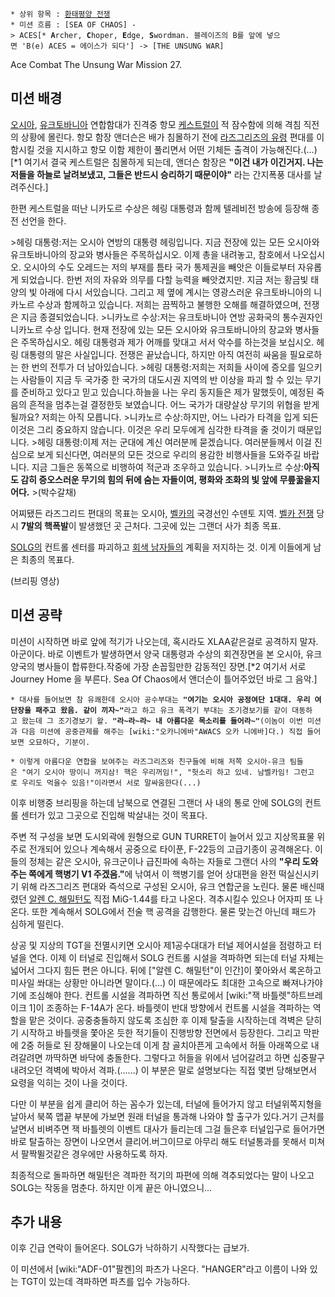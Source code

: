 * 상위 항목 : [[환태평양 전쟁]]
 * 미션 흐름 : [SEA OF CHAOS] -> ACES[* '''A'''rcher, '''C'''hoper, '''E'''dge, '''S'''wordman. 블레이즈의 B를 앞에 넣으면 'B(e) ACES = 에이스가 되다'] -> [THE UNSUNG WAR]

Ace Combat The Unsung War Mission 27.

== 미션 배경 == 

[[오시아]], [[유크토바니아]] 연합함대가 진격중 항모 [[케스트럴]]이 적 잠수함에 의해 격침 직전의 상황에 몰린다. 항모 함장 앤더슨은 배가 침몰하기 전에 [[라즈그리즈의 유령]] 편대를 이함시킬 것을 지시하고 항모 이함 제한이 풀리면서 어떤 기체든 출격이 가능해진다.(...)[*1 여기서 결국 케스트럴은 침몰하게 되는데, 앤더슨 함장은 '''"이건 내가 이긴거지. 나는 저들을 하늘로 날려보냈고, 그들은 반드시 승리하기 때문이야"''' 라는 간지폭풍 대사를 날려주신다.]

한편 케스트럴을 떠난 니카도르 수상은 헤링 대통령과 함께 텔레비전 방송에 등장해 종전 선언을 한다.

>헤링 대통령:저는 오시아 연방의 대통령 헤링입니다. 지금 전장에 있는 모든 오시아와 유크토바니아의 장교와 병사들은 주목하십시오. 이제 총을 내려놓고, 참호에서 나오십시오. 오시아의 수도 오레드는 저의 부재를 틈타 국가 통제권을 빼앗은 이들로부터 자유롭게 되었습니다. 한번 저의 자유와 의무를 다할 능력을 빼앗겼지만. 지금 저는 황금빛 태양의 빛 아래에 다시 서있습니다. 그리고 제 옆에 계시는 영광스러운 유크토바니아의 니카노르 수상과 함께하고 있습니다. 저희는 끔찍하고 불행한 오해를 해결하였으며, 전쟁은 지금 종결되었습니다.
>니카노르 수상:저는 유크토바니아 연방 공화국의 통수권자인 니카노르 수상 입니다. 현재 전장에 있는 모든 오시아와 유크토바니아의 장교와 병사들은 주목하십시오. 헤링 대통령과 제가 어깨를 맞대고 서서 악수를 하는것을 보십시오. 헤링 대통령의 말은 사실입니다. 전쟁은 끝났습니다, 하지만 아직 여전히 싸움을 필요로하는 한 번의 전투가 더 남아있습니다.
>헤링 대통령:저희는 저희들 사이에 증오를 일으키는 사람들이 지금 두 국가중 한 국가의 대도시권 지역의 반 이상을 파괴 할 수 있는 무기를 준비하고 있다고 믿고 있습니다.하늘을 나는 우리 동지들은 제가 말했듯이, 예정된 죽음의 흔적을 멈추는걸 결정한듯 보였습니다. 어느 국가가 대량살상 무기의 위협을 받게 될까요? 저희는 아직 모릅니다.
>니카노르 수상:하지만, 어느 나라가 타격을 입게 되든 이것은 그리 중요하지 않습니다. 이것은 우리 모두에게 심각한 타격을 줄 것이기 때문입니다. 
>헤링 대통령:이제 저는 군대에 계신 여러분께 묻겠습니다. 여러분들께서 이걸 진심으로 보게 되신다면, 여러분의 모든 것으로 우리의 용감한 비행사들을 도와주길 바랍니다. 지금 그들은 동쪽으로 비행하여 적군과 조우하고 있습니다.
>니카노르 수상:'''아직도 감히 증오스러운 무기의 힘의 뒤에 숨는 자들이여, 평화와 조화의 빛 앞에 무릎꿇을지어다.'''
>(박수갈채)
 

어찌됐든 라즈그리드 편대의 목표는 오시아, [[벨카]]의 국경선인 수덴토 지역. [[벨카 전쟁]] 당시 '''7발의 핵폭발'''이 발생했던 곳 근처다. 그곳에 있는 그랜더 사가 최종 목표.

[[SOLG]]의 컨트롤 센터를 파괴하고 [[회색 남자들]]의 계획을 저지하는 것.
이게 이들에게 남은 최종의 목표다. 

{{{#!html

<object width="480" height="385"><param name="movie" value="http://www.youtube.com/v/5ru6Mxg8Nn8?fs=1&amp;hl=ko_KR"></param><param name="allowFullScreen" value="true"></param><param name="allowscriptaccess" value="always"></param><embed src="http://www.youtube.com/v/5ru6Mxg8Nn8?fs=1&amp;hl=ko_KR" type="application/x-shockwave-flash" allowscriptaccess="always" allowfullscreen="true" width="480" height="385"></embed></object>

}}}
(브리핑 영상)

== 미션 공략 ==

미션이 시작하면 바로 앞에 적기가 나오는데, 혹시라도 XLAA같은걸로 공격하지 말자. 아군이다. 바로 이벤트가 발생하면서 양국 대통령과 수상의 회견장면을 본 오시아, 유크 양국의 병사들이 합류한다.작중에 가장 손꼽힐만한 감동적인 장면.[*2 여기서 서로 Journey Home 을 부른다. Sea Of Chaos에서 앤더슨이 틀어주었던 바로 그 음악.]

 * 대사를 들어보면 참 유쾌한데 오시아 공수부대는 '''"여기는 오시아 공정여단 1대대. 우리 여단장을 패주고 왔음. 같이 끼자~"'''라고 하고 유크 폭격기 부대는 조기경보기를 같이 대동하고 왔는데 그 조기경보기 왈. '''"라~라~라~ 내 아름다운 목소리를 들어라~"'''(이놈이 이번 미션과 다음 미션에 공중관제를 해주는 [wiki:"오카니에바"AWACS 오카 니에바]다.) 직접 들어보면 오묘하다, 기분이.

 * 이렇게 아름다운 연합을 보여주는 라즈그리즈와 친구들에 비해 저쪽 오시아-유크 팀들은 "여기 오시아 땅이니 꺼지삼! 핵은 우리꺼임!", "헛소리 하고 있네. 남벨카임! 그런고로 우리도 먹을수 있음!"이라면서 서로 말싸움한다(...)

이후 비행중 브리핑을 하는데 남북으로 연결된 그랜더 사 내의 통로 안에 SOLG의 컨트롤 센터가 있고 그곳으로 진입해 박살내는 것이 목표다.

주변 적 구성을 보면 도시외곽에 원형으로 GUN TURRET이 늘어서 있고 지상목표물 위주로 전개되어 있으나 계속해서 공중으로 타이푼, F-22등의 고급기종이 공격해온다. 이들의 정체는 같은 오시아, 유크군이나 급진파에 속하는 자들로 그랜더 사의 '''"우리 도와주는 쪽에게 핵병기 V1 주겠음."'''에 낚여서 이 핵병기를 얻어 상대편을 완전 떡실신시키기 위해 라즈그리즈 편대와 즉석으로 구성된 오시아, 유크 연합군을 노린다. 물론 배신때렸던 [[알렌 C. 해밀턴]]도 직접 MiG-1.44를 타고 나온다. 격추시킬수 있으나 어자피 또 나온다. 또한 계속해서 SOLG에서 전술 핵 공격을 감행한다. 물론 맞는건 아닌데 패드가 심하게 떨린다.

상공 및 지상의 TGT을 전멸시키면 오시아 제1공수대대가 터널 제어시설을 점령하고 터널을 연다. 이제 이 터널로 진입해서 SOLG 컨트롤 시설을 격파하면 되는데 터널 자체는 넓어서 그다지 힘든 편은 아니다. 뒤에 ["알렌 C. 해밀턴"이 인간]이 쫓아와서 록온하고 미사일 쏴대는 상황만 아니라면 말이다.(...) 이 때문에라도 최대한 고속으로 빠져나가야기에 조심해야 한다. 컨트롤 시설을 격파하면 직선 통로에서 [wiki:"잭 바틀렛"하트브레이크 1]이 조종하는 F-14A가 온다. 바틀렛이 반대 방향에서 컨트롤 시설을 격파하는 역할을 맡은 것이다. 공중충돌하지 않도록 조심한 후 이제 탈출을 시작하는데 격벽은 닫히기 시작하고 바틀렛을 쫓아온 듯한 적기들이 진행방향 전면에서 등장한다. 그리고 막판에 2중 허들로 된 장해물이 나오는데 이게 참 골치아픈게 고속에서 허들 아래쪽으로 내려갈려면 까딱하면 바닥에 충돌한다. 그렇다고 허들을 위에서 넘어갈려고 하면 십중팔구 내려오던 격벽에 박아서 격파.(......) 이 부분은 말로 설명보다는 직접 몇번 당해보면서 요령을 익히는 것이 나을 것이다.

다만 이 부분을 쉽게 클리어 하는 꼼수가 있는데, 터널에 들어가지 않고 터널위쪽지형을 날아서 북쪽 맵끝 부분에 가보면 원래 터널을 통과해 나와야 할 출구가 있다.거기 근처를 날면서 비벼주면 잭 바틀렛의 이벤트 대사가 들리는데 그걸 들은후 터널입구로 들어가면 바로 탈출하는 장면이 나오면서 클리어.버그이므로 아무리 해도 터널통과를 못해서 미쳐서 팔짝뛸것같은 경우에만 사용하도록 하자.

최종적으로 돌파하면 해밀턴은 격파한 적기의 파편에 의해 격추되었다는 말이 나오고 SOLG는 작동을 멈춘다. 하지만 이게 끝은 아니였으니...

== 추가 내용 ==

이후 긴급 연락이 들어온다. SOLG가 낙하하기 시작했다는 급보가.


이 미션에서 [wiki:"ADF-01"팔켄]의 파츠가 나온다. "HANGER"라고 이름이 나와 있는 TGT이 있는데 격파하면 파츠를 입수 가능하다.
